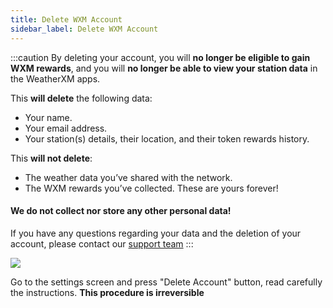 ```yaml
---
title: Delete WXM Account
sidebar_label: Delete WXM Account
---
```



:::caution
By deleting your account, you will **no longer be eligible to gain WXM rewards**, and you will **no longer be able to view your station data** in the WeatherXM apps.

This **will delete** the following data:
 - Your name.
 - Your email address.
 - Your station(s) details, their location, and their token rewards history.

This **will not delete**:
 - The weather data you’ve shared with the network.
 - The WXM rewards you’ve collected. These are yours forever!

#### We do not collect nor store any other personal data!

If you have any questions regarding your data and the deletion of your account, please contact our  [support team](https://support.weatherxm.com)
:::


<section class="explanation small-big">
  <img src={useBaseUrl("img/mobile-app/delete-account.jpg")} />
  <span>

Go to the settings screen and press "Delete Account" button, read carefully the instructions. **This procedure is irreversible**

</span>
</section>